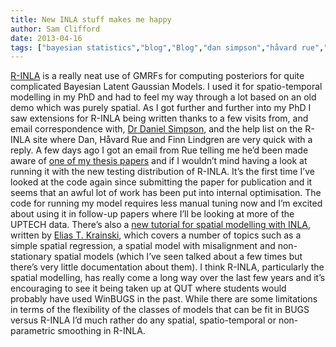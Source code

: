 ```yaml
---
title: New INLA stuff makes me happy
author: Sam Clifford
date: 2013-04-16
tags: ["bayesian statistics","blog","Blog","dan simpson","håvard rue","inla","programming","qut","R","statistics","uptech"]
---
```


[R-INLA](www.r-inla.org) is a really neat use of GMRFs for computing posteriors for quite complicated Bayesian Latent Gaussian Models. I used it for spatio-temporal modelling in my PhD and had to feel my way through a lot based on an old demo which was purely spatial. As I got further and further into my PhD I saw extensions for R-INLA being written thanks to a few visits from, and email correspondence with, [Dr Daniel Simpson](http://www.math.ntnu.no/~daniesi/), and the help list on the R-INLA site where Dan, Håvard Rue and Finn Lindgren are very quick with a reply. A few days ago I got an email from Rue telling me he'd been made aware of [one of my thesis papers](http://arxiv.org/abs/1206.3833) and if I wouldn't mind having a look at running it with the new testing distribution of R-INLA. It's the first time I've looked at the code again since submitting the paper for publication and it seems that an awful lot of work has been put into internal optimisation. The code for running my model requires less manual tuning now and I'm excited about using it in follow-up papers where I'll be looking at more of the UPTECH data. There's also a [new tutorial for spatial modelling with INLA](http://www.r-inla.org/examples/tutorials/spde-tutorial), written by [Elias T. Krainski](http://www.leg.ufpr.br/~elias/), which covers a number of topics such as a simple spatial regression, a spatial model with misalignment and non-stationary spatial models (which I've seen talked about a few times but there's very little documentation about them). I think R-INLA, particularly the spatial modelling, has really come a long way over the last few years and it's encouraging to see it being taken up at QUT where students would probably have used WinBUGS in the past. While there are some limitations in terms of the flexibility of the classes of models that can be fit in BUGS versus R-INLA I'd much rather do any spatial, spatio-temporal or non-parametric smoothing in R-INLA.